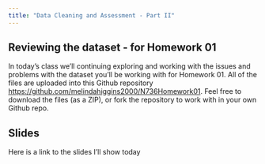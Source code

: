 ```yaml
---
title: "Data Cleaning and Assessment - Part II"
---
```


## Reviewing the dataset - for Homework 01

In today's class we'll continuing exploring and working with the issues and problems with the dataset you'll be working with for Homework 01. All of the files are uploaded into this Github repository [https://github.com/melindahiggins2000/N736Homework01](https://github.com/melindahiggins2000/N736Homework01). Feel free to download the files (as a ZIP), or fork the repository to work with in your own Github repo.

## Slides

Here is a link to the slides I'll show today 




